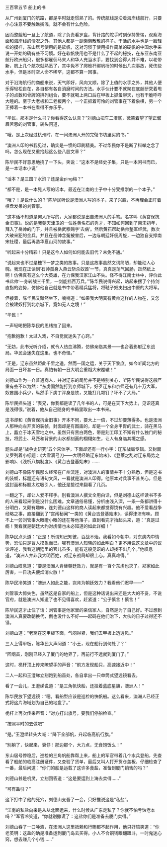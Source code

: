 

三百零五节 船上的书

从广州到厦门的航路，都是平时就走惯熟了的。传统航线是沿着海岸线航行，只要小心注意不要触礁搁浅，就不会有什么危险。

因而整艘船一旦上了航道，除了负责看罗盘，背针路的舵手时刻保持警惕，观察海面和海岸线的情况之外，其他人都是一副懒懒散散的样子。干活的水手也是一脸轻松的摸样，东山居号使用的是软帆，这对习惯于使用操作简单的硬帆的中国水手来说一开始的确有些不习惯。好在软帆使用也不是什么了不起的秘技，在东亚东南亚航行欧洲船只，很多都雇佣马来人和华人充当水手，要找到会得人并不难，以老带新，航上几个航次就熟悉了，其中免不了爬桅杆绑帆桁的时候出几次事故，死伤些水手，但是本时空人命不稀罕，这都不算一回事。

对于沿海航行的商船来说，天气即好，风向又顺，除了上值的水手之外，其他人便乐得轻松自在，各自都有各自消磨时间的方法。水手伙计要不就聚在底舱研究着甩子的点数和骨牌的排列组合，要不就喝上两口后在甲板上抓蚤聊天，也有干脆呼呼大睡的。至于大老板和二老板两个，一个正抓着可怜的刘管事在下着象棋，另一个正捧着一本书在看得不亦乐乎。

“华民，那本是什么书？你看得这么认真？”刘德山把车二潜底，微笑着望了望正皱眉苦思的刘管事，转头问道，

“哦，是上次经过杭州时，在一间澳洲人开的完璧书坊里买的书。”

“澳洲人印的书我见过，确实是一惯的印刷精美。不过华民你不是断了科举之念了吗，怎么现在又重拾起这么些八股文章？”

陈华民不好意思地挠了一下头，笑说：“这本不是经史子集，只是一本闲书而已，是一本话本小说”

“话本？是三国？水浒？还是金ping梅？”

“都不是，是一本髡人写的话本，最近在江南的士子中十分受推崇的一个本子。”

“哦？！是说什么的？”陈华民听说是澳洲人写的本子，来了兴趣，不再理会正盯着棋盘发呆的刘管事。

“这本话不知道是何人所写的，大家都说是出自澳洲人的手笔。名字叫《黄宫保抗金旧事》。说的是我朝天津卫的一位姓黄名石的秀才，不知如何回到了南宋初年，拜入了岳帅的门下，并且被岳武穆赐字‘去病’。然后黄石帮助岳帅整军经武，数次大破来犯的金兵。并且在岳帅含冤被害后，一边与朝廷奸佞周旋，一边独自支撑南宋社稷，最后再造华夏山河的故事。”

“听起来十分精彩！只是这今人如何如何能去旧代？未免不通。”

“说起来也不过是槐下一梦之类的故事。只是这故事虽然文词简陋，却能动人心魄。我现在正读到‘石帅孤身入燕云斩杀奴酋’一节，真真是荡气回肠，跃然纸上啊！仿佛真有这么个大英雄，在力保我汉家江山不失。怪不得江南士林中，评价此书此帅‘一身转战三千里，一剑能挡百万兵。’”陈华民说得兴起，站起来摆了个持剑直指的姿势，仿佛他自己就是书中带着精兵猛将，将鞑子奴夷扫出中原的大将军。

但接着，陈华民又黯然坐下，喃喃道：“如果我大明真有黄帅这样的人物在，又怎会被建奴打到北京城下，竟如无人之境！”

“华民！”

一声轻喝把陈华民的思绪拉了回来。

“抱歉抱歉！太过入戏，不自觉就迷失了心窍。”

“无妨，此书光听介绍，就令人热血沸腾，仿佛亲临其景――也合着影射辽东战局。华民会迷失在这里，也不奇怪。”

“正是，辽东虽然距此千里之遥，然而一国之运，关于天下黎庶。如今听闻北方的局面一日坏甚一日。真怕有朝一日大明会重蹈大宋覆辙！”

刘德山作为一介普通商人，并对辽东的局势并不是特别关心，听陈华民说得这般严重有些不以为然：“东虏固然能打到京师城下，好歹辽东和京师还有几十万大军，奴酋国小兵少，纵然手下虏丁浑身是铁，又能打几颗钉？坏不了大局。”

陈华民摇头道：“表兄，你我都是读了几年书的人，可是在天下大势上，见识还真是浅得很。”说着，他从自己随身的书箱里取出一本书来。

这书却和《黄宫保抗金旧事》开本不同，要大上一倍，不过却要薄得多。也是澳洲人那种向左开页的装帧，封面却是有图画的，却是一个全身甲胄的武士，骑在黑马上，矗立于冰天雪地之中。虽然只有黑白两色，带是刻工印工不知有什么独门的秘技，将武士、马匹和背景的山水都刻画的栩栩如生，让人有身临其境之感。

题头却是“战争史研究”五个宋体字，下面却还有一行小字：辽东战局专辑。又封面又罗列着小标题：《大雪满弓刀――大明经略辽东始末》、《登莱之乱对辽东局势之影响》、《浅析八旗制度》、《黄台吉登基始末》……

刘德山不像陈华民那么经常在广州流连，对澳洲人的事情并不十分熟悉，但是这书的装帧，标题还有语句文风，一看就是澳洲人印得。他原本对兵事不甚关心，但是这封面和标题太过吸引人，他还是接过来翻看了几页。

一翻之下，却让人爱不释手。别看澳洲人撰文全用白话，但是刘德山这样读书不多的人来看起来倒是没什么困难。文章通俗易懂，分析由浅入深，一条一条都讲得十分明白，又颇有趣味，连刘德山这样的商人读起来都觉得饶有兴趣。他不爱看战争经略之事，直接翻到了“宫闱秘闻”一类的《黄台吉登基始末》，读得津津有味。顾不上一旁刘管事大眼瞪小眼的还在等他落子，直到看完才抬起头来，道：“真是过瘾！我看就是朝廷大约对虏情也未必知道的如此详细！”

陈华民点头道：“正是！所谓知己知彼，百战不殆。我看如今朝中，对东虏内中情势，恐怕只是盲人摸象而已。哪有澳洲人知晓的如此明白？更不用说这文章中的议论评述，我看这朝廷里的官儿虽多，能有这般见识的人却找不出几个。”他叹息道，“澳洲人并非我大明百姓，对辽东战局却很上心，真真难得。”

刘德山叹息道：“要是澳洲人肯替朝廷效力，就是有一百个东虏也灭了。郑家如此厉害，一日功夫便烟消火散！”

陈华民冷笑道：“澳洲人如此之能，岂肯为朝廷效力？我看他们迟早――”

刘管事大惊失色，虽然这是自家的船上，但是这种话说出来还是大大的不妥，不说官府，就是澳洲人知道了也不见得喜欢，赶紧道：“公子慎言！慎言！”

陈华民这才止住了话：刘管事是他家里的亲信家人，自然是为了自己好。不过想到澳洲人真要改朝换代，倒也没什么不好――起码在他们治下，大伙的日子过得还不错。

刘德山道：“老窝在这甲板下面，气闷得紧，我们去甲板上透透风。”

三人上得甲板，陈华民大声问道：“小王，现在船行到何处了？”

“回纲首，刚刚已经入了厦门的地界了，再前行不远就到厦门了。”

这时，桅杆顶上传来瞭望手的声音：“前方发现船只，高速接近中！”

二人一起和王澄绨立刻跑到船首处，各自拿出一只单筒式望远镜看去。

看了一会儿，王澄绨说道：“是三角帆快船，还挂着蓝底星旗，澳洲人！”

陈华民放下望远镜：“嗯，看船型应该是巡检的快帆船。这么看来，澳洲人已经正式将这片海域划为自己的地盘了。”

桅杆上再次传来声音：“对方打出旗号，要我们停船检查。”

“按照平时的去做吧”

“是。”王澄绨转头大喊：“降下全部帆，升起临高航行旗。”

“别躺了，快起来，衰仔！那边那个，大力点，无食饱饭么！”

东山居号停稳后，巡检的三角帆船靠帮上来，船上的军官带着几个水兵登船，先查看了船舶的临高注册证件，又查验了货单，最后又叫人打开货仓盖板，仔细检查了一番，最后问道：“你们的船是运载了这许多食盐，准备到厦门销售的吗？”

刘德山甚是机灵，立刻回答道：“这是要运到上海去卖得……”

“可有盐引？”

这下打中了他的死穴，刘德山支吾了一会，只好推说这是“私盐”。

“江南的私盐向来是从从北面运来，什么时候从广东走私了？你就不怕亏蚀老本吗？”军官冷笑道，“你就别撒谎了：这盐你们是准备去厦门卖得。”

刘德山吞了一口唾液，在澳洲人这里抵赖和行贿都不起作用，他只好陪笑道：“你老英明：这盐的确是准备运到厦门岛去买得。小人不合铜钱眼翻跟斗，一时鬼迷心窍，想去赚几个小钱……”

